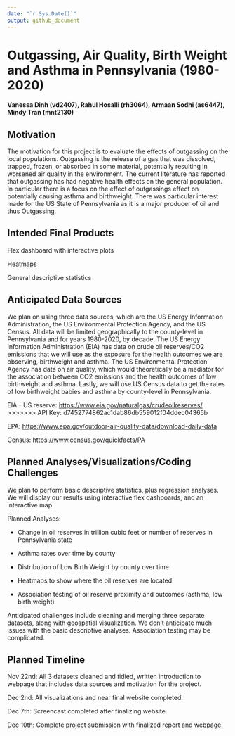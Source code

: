 ```yaml
---
date: "`r Sys.Date()`"
output: github_document
---
```


# Outgassing, Air Quality, Birth Weight and Asthma in Pennsylvania (1980-2020)

#### Vanessa Dinh (vd2407), Rahul Hosalli (rh3064), Armaan Sodhi (as6447), Mindy Tran (mnt2130)

## Motivation

The motivation for this project is to evaluate the effects of outgassing on the local populations. Outgassing is the release of a gas that was dissolved, trapped, frozen, or absorbed in some material, potentially resulting in worsened air quality in the environment. The current literature has reported that outgassing has had negative health effects on the general population. In particular there is a focus on the effect of outgassings effect on potentially causing asthma and birthweight. There was particular interest made for the US State of Pennsylvania as it is a major producer of oil and thus Outgassing.

## Intended Final Products

Flex dashboard with interactive plots

Heatmaps

General descriptive statistics

## Anticipated Data Sources

We plan on using three data sources, which are the US Energy Information Administration, the US Environmental Protection Agency, and the US Census. All data will be limited geographically to the county-level in Pennsylvania and for years 1980-2020, by decade. The US Energy Information Administration (EIA) has data on crude oil reserves/CO2 emissions that we will use as the exposure for the health outcomes we are observing, birthweight and asthma. The US Environmental Protection Agency has data on air quality, which would theoretically be a mediator for the association between CO2 emissions and the health outcomes of low birthweight and asthma. Lastly, we will use US Census data to get the rates of low birthweight babies and asthma by county-level in Pennsylvania.

EIA - US reserve: <https://www.eia.gov/naturalgas/crudeoilreserves/>
>>>>>>> API Key: d7452774862ac1dab86db559012f04ddec04365b

EPA: <https://www.epa.gov/outdoor-air-quality-data/download-daily-data>

Census: <https://www.census.gov/quickfacts/PA>


## Planned Analyses/Visualizations/Coding Challenges

We plan to perform basic descriptive statistics, plus regression analyses. We will display our results using interactive flex dashboards, and an interactive map.

Planned Analyses:

-   Change in oil reserves in trillion cubic feet or number of reserves in Pennsylvania state

-   Asthma rates over time by county

-   Distribution of Low Birth Weight by county over time

-   Heatmaps to show where the oil reserves are located

-   Association testing of oil reserve proximity and outcomes (asthma, low birth weight)

Anticipated challenges include cleaning and merging three separate datasets, along with geospatial visualization. We don't anticipate much issues with the basic descriptive analyses. Association testing may be complicated.

## Planned Timeline

Nov 22nd: All 3 datasets cleaned and tidied, written introduction to webpage that includes data sources and motivation for the project.

Dec 2nd: All visualizations and near final website completed.

Dec 7th: Screencast completed after finalizing website.

Dec 10th: Complete project submission with finalized report and webpage.
